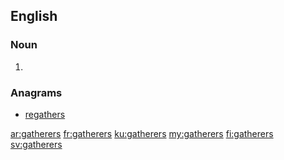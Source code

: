 ==English==

===Noun===
{{head|en|plural}}

# {{plural of|gatherer|lang=en}}

===Anagrams===
* [[regathers#English|regathers]]

[[ar:gatherers]]
[[fr:gatherers]]
[[ku:gatherers]]
[[my:gatherers]]
[[fi:gatherers]]
[[sv:gatherers]]